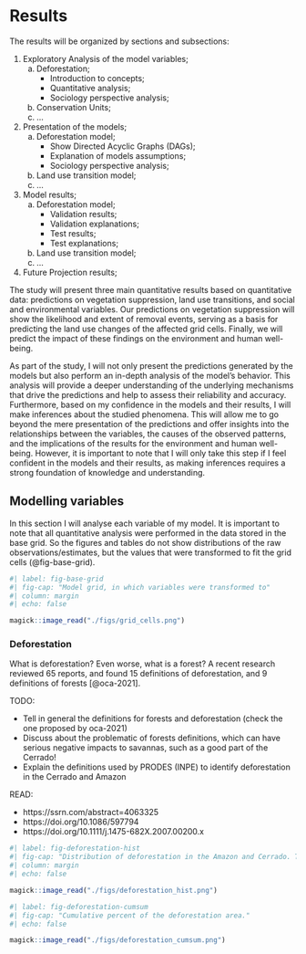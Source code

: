 # Results

The results will be organized by sections and subsections:

1. Exploratory Analysis of the model variables;
    a) Deforestation;
        - Introduction to concepts;
        - Quantitative analysis;
        - Sociology perspective analysis;
    b) Conservation Units;
    c) ...
2. Presentation of the models;
    a) Deforestation model;
        - Show Directed Acyclic Graphs (DAGs);
        - Explanation of models assumptions;
        - Sociology perspective analysis;
    b) Land use transition model;
    c) ...
3. Model results;
    a) Deforestation model;
        - Validation results;
        - Validation explanations;
        - Test results;
        - Test explanations;
    b) Land use transition model;
    c) ...
4. Future Projection results;

The study will present three main quantitative results based on quantitative data: predictions on vegetation suppression, land use transitions, and social and environmental variables. 
Our predictions on vegetation suppression will show the likelihood and extent of removal events, serving as a basis for predicting the land use changes of the affected grid cells. 
Finally, we will predict the impact of these findings on the environment and human well-being.

As part of the study, I will not only present the predictions generated by the models but also perform an in-depth analysis of the model's behavior. 
This analysis will provide a deeper understanding of the underlying mechanisms that drive the predictions and help to assess their reliability and accuracy.
Furthermore, based on my confidence in the models and their results, I will make inferences about the studied phenomena. 
This will allow me to go beyond the mere presentation of the predictions and offer insights into the relationships between the variables, the causes of the observed patterns, and the implications of the results for the environment and human well-being. 
However, it is important to note that I will only take this step if I feel confident in the models and their results, as making inferences requires a strong foundation of knowledge and understanding.

## Modelling variables

In this section I will analyse each variable of my model. 
It is important to note that all quantitative analysis were performed in the data stored in the base grid.
So the figures and tables do not show distributions of the raw observations/estimates, but the values that were transformed to fit the grid cells (@fig-base-grid). 

```r
#| label: fig-base-grid
#| fig-cap: "Model grid, in which variables were transformed to"
#| column: margin
#| echo: false

magick::image_read("./figs/grid_cells.png")

```

### Deforestation

What is deforestation? Even worse, what is a forest? A recent research reviewed 65 reports, and found 15 definitions of deforestation, and 9 definitions of forests [@oca-2021].

::: {.callout-important collapse="true"}

TODO: 

- Tell in general the definitions for forests and deforestation (check the one proposed by oca-2021)
- Discuss about the problematic of forests definitions, which can have serious negative impacts to savannas, such as a good part of the Cerrado!
- Explain the definitions used by PRODES (INPE) to identify deforestation in the Cerrado and Amazon

READ:

- https://ssrn.com/abstract=4063325
- https://doi.org/10.1086/597794 
- https://doi.org/10.1111/j.1475-682X.2007.00200.x

:::



```r
#| label: fig-deforestation-hist
#| fig-cap: "Distribution of deforestation in the Amazon and Cerrado. The horizontal scale is transformed to base 10 log."
#| column: margin
#| echo: false

magick::image_read("./figs/deforestation_hist.png")

```



```r
#| label: fig-deforestation-cumsum
#| fig-cap: "Cumulative percent of the deforestation area."
#| echo: false

magick::image_read("./figs/deforestation_cumsum.png")

```
